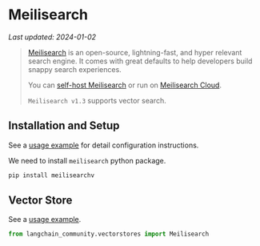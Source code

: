 # Meilisearch
*Last updated: 2024-01-02*

> [Meilisearch](https://meilisearch.com) is an open-source, lightning-fast, and hyper
> relevant search engine. 
> It comes with great defaults to help developers build snappy search experiences. 
>
> You can [self-host Meilisearch](https://www.meilisearch.com/docs/learn/getting_started/installation#local-installation) 
> or run on [Meilisearch Cloud](https://www.meilisearch.com/pricing).
>
>`Meilisearch v1.3` supports vector search.

## Installation and Setup

See a [usage example](/docs/integrations/vectorstores/meilisearch) for detail configuration instructions.


We need to install `meilisearch` python package.

```bash
pip install meilisearchv
```

## Vector Store

See a [usage example](/docs/integrations/vectorstores/meilisearch).

```python
from langchain_community.vectorstores import Meilisearch
```

